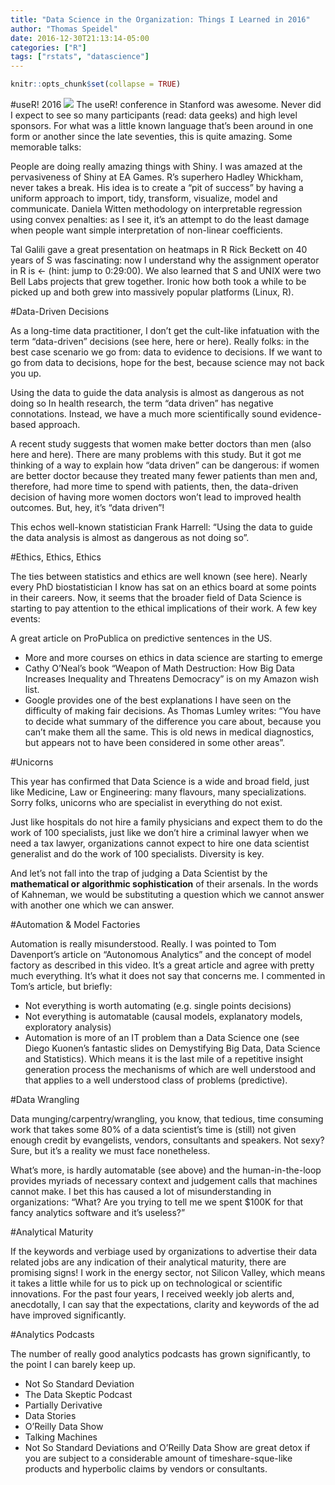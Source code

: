 ---
title: "Data Science in the Organization: Things I Learned in 2016"
author: "Thomas Speidel"
date: 2016-12-30T21:13:14-05:00
categories: ["R"]
tags: ["rstats", "datascience"]
---

```{r setup, include=FALSE}
knitr::opts_chunk$set(collapse = TRUE)
```

#useR! 2016
![](https://media.licdn.com/mpr/mpr/AAEAAQAAAAAAAAlBAAAAJGVhNDBmODhjLTQ2ZDQtNGU2OS1iMjA4LWMwMWI4ZjE4MmUxMw.jpg)
The useR! conference in Stanford was awesome. Never did I expect to see so many participants (read: data geeks) and high level sponsors. For what was a little known language that's been around in one form or another since the late seventies, this is quite amazing. Some memorable talks:

People are doing really amazing things with Shiny. I was amazed at the pervasiveness of Shiny at EA Games.
R's superhero Hadley Whickham, never takes a break. His idea is to create a "pit of success" by having a uniform approach to import, tidy, transform, visualize, model and communicate.
Daniela Witten methodology on interpretable regression using convex penalties: as I see it, it's an attempt to do the least damage when people want simple interpretation of non-linear coefficients.

Tal Galili gave a great presentation on heatmaps in R
Rick Beckett on 40 years of S was fascinating: now I understand why the assignment operator in R is <- (hint: jump to 0:29:00). We also learned that S and UNIX were two Bell Labs projects that grew together. Ironic how both took a while to be picked up and both grew into massively popular platforms (Linux, R).



#Data-Driven Decisions

As a long-time data practitioner, I don't get the cult-like infatuation with the term "data-driven" decisions (see here, here or here). Really folks: in the best case scenario we go from: data to evidence to decisions. If we want to go from data to decisions, hope for the best, because science may not back you up.

Using the data to guide the data analysis is almost as dangerous as not doing so
In health research, the term "data driven" has negative connotations. Instead, we have a much more scientifically sound evidence-based approach.


A recent study suggests that women make better doctors than men (also here and here). There are many problems with this study. But it got me thinking of a way to explain how "data driven" can be dangerous: if women are better doctor because they treated many fewer patients than men and, therefore, had more time to spend with patients, then, the data-driven decision of having more women doctors won't lead to improved health outcomes. But, hey, it's "data driven"!

This echos well-known statistician Frank Harrell: "Using the data to guide the data analysis is almost as dangerous as not doing so".




#Ethics, Ethics, Ethics

The ties between statistics and ethics are well known (see here). Nearly every PhD biostatistician I know has sat on an ethics board at some points in their careers. Now, it seems that the broader field of Data Science is starting to pay attention to the ethical implications of their work. A few key events:

A great article on ProPublica on predictive sentences in the US.

*    More and more courses on ethics in data science are starting to emerge
*    Cathy O'Neal's book "Weapon of Math Destruction: How Big Data Increases Inequality and Threatens Democracy" is on my Amazon wish list.
*    Google provides one of the best explanations I have seen on the difficulty of making fair decisions. As Thomas Lumley writes: "You have to decide what summary of the difference you care about, because you can’t make them all the same. This is old news in medical diagnostics, but appears not to have been considered in some other areas".


#Unicorns

This year has confirmed that Data Science is a wide and broad field, just like Medicine, Law or Engineering: many flavours, many specializations. Sorry folks, unicorns who are specialist in everything do not exist.

Just like hospitals do not hire a family physicians and expect them to do the work of 100 specialists, just like we don't hire a criminal lawyer when we need a tax lawyer, organizations cannot expect to hire one data scientist generalist and do the work of 100 specialists. Diversity is key.

And let's not fall into the trap of judging a Data Scientist by the **mathematical or algorithmic sophistication** of their arsenals. In the words of Kahneman, we would be substituting a question which we cannot answer with another one which we can answer.



#Automation & Model Factories

Automation is really misunderstood. Really. I was pointed to Tom Davenport's article on "Autonomous Analytics" and the concept of model factory as described in this video. It's a great article and agree with pretty much everything. It's what it does not say that concerns me. I commented in Tom's article, but briefly:

*    Not everything is worth automating (e.g. single points decisions)
*    Not everything is automatable (causal models, explanatory models, exploratory analysis)
*    Automation is more of an IT problem than a Data Science one (see Diego Kuonen's fantastic slides on Demystifying Big Data, Data Science and Statistics). Which means it is the last mile of a repetitive insight generation process the mechanisms of which are well understood and that applies to a well understood class of problems (predictive).



#Data Wrangling

Data munging/carpentry/wrangling, you know, that tedious, time consuming work that takes some 80% of a data scientist's time is (still) not given enough credit by evangelists, vendors, consultants and speakers. Not sexy? Sure, but it's a reality we must face nonetheless.

What's more, is hardly automatable (see above) and the human-in-the-loop provides myriads of necessary context and judgement calls that machines cannot make. I bet this has caused a lot of misunderstanding in organizations: "What? Are you trying to tell me we spent $100K for that fancy analytics software and it's useless?"




#Analytical Maturity

If the keywords and verbiage used by organizations to advertise their data related jobs are any indication of their analytical maturity, there are promising signs! I work in the energy sector, not Silicon Valley, which means it takes a little while for us to pick up on technological or scientific innovations. For the past four years, I received weekly job alerts and, anecdotally, I can say that the expectations, clarity and keywords of the ad have improved significantly.




#Analytics Podcasts

The number of really good analytics podcasts has grown significantly, to the point I can barely keep up.

*    Not So Standard Deviation
*    The Data Skeptic Podcast
*    Partially Derivative
*    Data Stories
*    O'Reilly Data Show
*    Talking Machines
*    Not So Standard Deviations and O'Reilly Data Show are great detox if you are subject to a considerable amount of timeshare-sque-like products and hyperbolic claims by vendors or consultants.